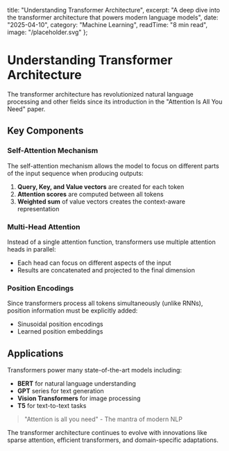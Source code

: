 
  title: "Understanding Transformer Architecture",
  excerpt: "A deep dive into the transformer architecture that powers modern language models",
  date: "2025-04-10",
  category: "Machine Learning",
  readTime: "8 min read",
  image: "/placeholder.svg"
};

# Understanding Transformer Architecture

The transformer architecture has revolutionized natural language processing and other fields since its introduction in the "Attention Is All You Need" paper.

## Key Components

### Self-Attention Mechanism

The self-attention mechanism allows the model to focus on different parts of the input sequence when producing outputs:

1. **Query, Key, and Value vectors** are created for each token
2. **Attention scores** are computed between all tokens
3. **Weighted sum** of value vectors creates the context-aware representation

### Multi-Head Attention

Instead of a single attention function, transformers use multiple attention heads in parallel:

- Each head can focus on different aspects of the input
- Results are concatenated and projected to the final dimension

### Position Encodings

Since transformers process all tokens simultaneously (unlike RNNs), position information must be explicitly added:

- Sinusoidal position encodings
- Learned position embeddings

## Applications

Transformers power many state-of-the-art models including:

- **BERT** for natural language understanding
- **GPT** series for text generation
- **Vision Transformers** for image processing
- **T5** for text-to-text tasks

> "Attention is all you need" - The mantra of modern NLP

The transformer architecture continues to evolve with innovations like sparse attention, efficient transformers, and domain-specific adaptations.
